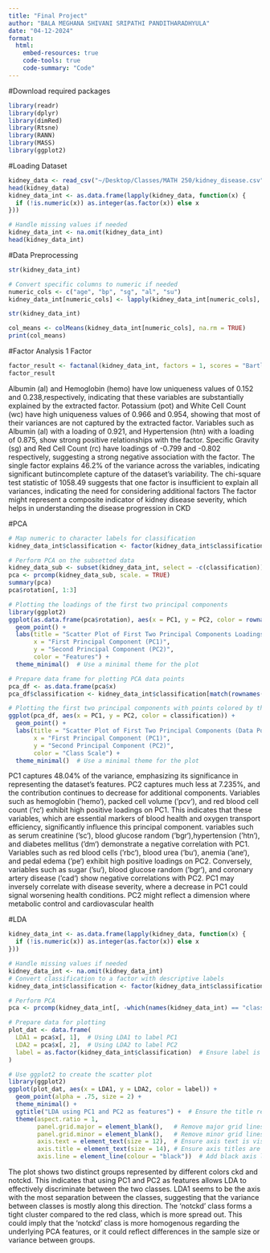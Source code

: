 ```yaml
---
title: "Final Project"
author: "BALA MEGHANA SHIVANI SRIPATHI PANDITHARADHYULA"
date: "04-12-2024"
format: 
  html:
    embed-resources: true
    code-tools: true
    code-summary: "Code"
---
```



#Download required packages
```r
library(readr)
library(dplyr)
library(dimRed)
library(Rtsne)
library(RANN)
library(MASS)
library(ggplot2)
```

#Loading Dataset
```r
kidney_data <- read_csv("~/Desktop/Classes/MATH 250/kidney_disease.csv")
head(kidney_data)
kidney_data_int <- as.data.frame(lapply(kidney_data, function(x) {
  if (!is.numeric(x)) as.integer(as.factor(x)) else x
}))

# Handle missing values if needed
kidney_data_int <- na.omit(kidney_data_int)
head(kidney_data_int)
```


#Data Preprocessing
```r
str(kidney_data_int)

# Convert specific columns to numeric if needed
numeric_cols <- c("age", "bp", "sg", "al", "su")
kidney_data_int[numeric_cols] <- lapply(kidney_data_int[numeric_cols], as.numeric)

str(kidney_data_int)

col_means <- colMeans(kidney_data_int[numeric_cols], na.rm = TRUE)
print(col_means)
```


#Factor Analysis 1 Factor
```r
factor_result <- factanal(kidney_data_int, factors = 1, scores = "Bartlett")
factor_result
```
Albumin (al) and Hemoglobin (hemo) have low uniqueness values of 0.152 and 0.238,respectively, indicating that these variables are substantially explained by the extracted factor.
Potassium (pot) and White Cell Count (wc) have high uniqueness values of 0.966 and 0.954, showing that most of their variances are not captured by the extracted factor.
Variables such as Albumin (al) with a loading of 0.921, and Hypertension (htn) with a loading of 0.875, show strong positive relationships with the factor.
Specific Gravity (sg) and Red Cell Count (rc) have loadings of -0.799 and -0.802 respectively, suggesting a strong negative association with the factor.
The single factor explains 46.2% of the variance across the variables, indicating significant butincomplete capture of the dataset’s variability. The chi-square test statistic of 1058.49 suggests that one factor is insufficient to explain all variances, indicating the need for considering additional factors
The factor might represent a composite indicator of kidney disease severity, which helps in understanding the disease progression in CKD



#PCA
```r

# Map numeric to character labels for classification
kidney_data_int$classification <- factor(kidney_data_int$classification, levels = c(1, 2), labels = c("ckd", "notCKD"))

# Perform PCA on the subsetted data
kidney_data_sub <- subset(kidney_data_int, select = -c(classification))  
pca <- prcomp(kidney_data_sub, scale. = TRUE)
summary(pca)
pca$rotation[, 1:3]

# Plotting the loadings of the first two principal components
library(ggplot2)
ggplot(as.data.frame(pca$rotation), aes(x = PC1, y = PC2, color = rownames(pca$rotation))) +
  geom_point() +
  labs(title = "Scatter Plot of First Two Principal Components Loadings",
       x = "First Principal Component (PC1)",
       y = "Second Principal Component (PC2)",
       color = "Features") +
  theme_minimal()  # Use a minimal theme for the plot

# Prepare data frame for plotting PCA data points
pca_df <- as.data.frame(pca$x)
pca_df$classification <- kidney_data_int$classification[match(rownames(pca_df), rownames(kidney_data_int))]

# Plotting the first two principal components with points colored by the 'Class' variable (now using "ckd" and "notCKD" labels)
ggplot(pca_df, aes(x = PC1, y = PC2, color = classification)) +
  geom_point() +
  labs(title = "Scatter Plot of First Two Principal Components (Data Points)",
       x = "First Principal Component (PC1)",
       y = "Second Principal Component (PC2)",
       color = "Class Scale") +
  theme_minimal()  # Use a minimal theme for the plot
```
PC1 captures 48.04% of the variance, emphasizing its significance in representing the dataset’s features. PC2 captures much less at 7.235%, and the contribution continues to decrease for
additional components.
Variables such as hemoglobin (‘hemo‘), packed cell volume (‘pcv‘), and red blood cell count (‘rc‘) exhibit high positive loadings on PC1. This indicates that these
variables, which are essential markers of blood health and oxygen transport efficiency, significantly influence this principal component.
variables such as serum creatinine (‘sc‘), blood glucose random (‘bgr‘),hypertension (‘htn‘), and diabetes mellitus (‘dm‘) demonstrate a negative correlation with PC1.
Variables such as red blood cells (‘rbc‘), blood urea (‘bu‘), anemia (‘ane‘), and pedal edema (‘pe‘) exhibit high positive loadings on PC2. 
Conversely, variables such as sugar (‘su‘), blood glucose random (‘bgr‘), and coronary artery disease (‘cad‘) show negative correlations with PC2.
 PC1 may inversely correlate with disease severity, where a decrease in PC1 could signal worsening health conditions.
 PC2 might reflect a dimension where metabolic control and cardiovascular health

#LDA
```r
kidney_data_int <- as.data.frame(lapply(kidney_data, function(x) {
  if (!is.numeric(x)) as.integer(as.factor(x)) else x
}))

# Handle missing values if needed
kidney_data_int <- na.omit(kidney_data_int)
# Convert classification to a factor with descriptive labels
kidney_data_int$classification <- factor(kidney_data_int$classification, levels = c(1, 2), labels = c("ckd", "notCKD"))

# Perform PCA
pca <- prcomp(kidney_data_int[, -which(names(kidney_data_int) == "classification")], scale. = TRUE)

# Prepare data for plotting
plot_dat <- data.frame(
  LDA1 = pca$x[, 1],  # Using LDA1 to label PC1
  LDA2 = pca$x[, 2],  # Using LDA2 to label PC2
  label = as.factor(kidney_data_int$classification)  # Ensure label is now "ckd", "notCKD"
)

# Use ggplot2 to create the scatter plot
library(ggplot2)
ggplot(plot_dat, aes(x = LDA1, y = LDA2, color = label)) +
  geom_point(alpha = .75, size = 2) +
  theme_minimal() +
  ggtitle("LDA using PC1 and PC2 as features") +  # Ensure the title reflects the plot context
  theme(aspect.ratio = 1,
        panel.grid.major = element_blank(),   # Remove major grid lines
        panel.grid.minor = element_blank(),   # Remove minor grid lines
        axis.text = element_text(size = 12),  # Ensure axis text is visible and legible
        axis.title = element_text(size = 14), # Ensure axis titles are visible and appropriately sized
        axis.line = element_line(colour = "black"))  # Add black axis lines


```
 The plot shows two distinct groups represented by different colors  ckd and notckd. This indicates that using PC1 and PC2 as features allows LDA to effectively discriminate between the two classes.
LDA1 seems to be the axis with the most separation between the classes, suggesting that the variance between classes is mostly along this direction.
 The 'notckd' class forms a tight cluster compared to the red class, which is more spread out. This could imply that the 'notckd' class is more homogenous regarding the underlying PCA features, or it could reflect differences in the sample size or variance between groups.
